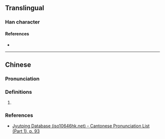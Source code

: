 {{character info}}
==Translingual==

===Han character===
{{Han char|rn=38|rad=女|as=08|sn=11|four=|canj=VDW|ids=⿰女東}}

====References====
* {{Han ref|kx=0263.390|dkj=06375|hdz=21056.100|uh=5A3B|ud=23099}}

----

==Chinese==
{{zh-forms}}

===Pronunciation===
{{zh-pron
|m=dōng
|c=dung1
|mc=y
|oc=y
|cat=
}}

===Definitions===
{{zh-hanzi}}

# {{rfdef|zh|sort=女08}}

===References===
* [http://www.iso10646hk.net/jp/document/download.jsp Jyutping Database (iso10646hk.net) - Cantonese Pronunciation List (Part 1), p. 93]